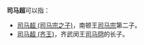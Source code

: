 '''司马超'''可以指：
* [[司马超_(司马宗之子)|司马超 (司马宗之子)]]，南顿王[[司马宗|司马宗]]第二子。
* [[司马超_(齐王)|司马超 (齐王)]]，齐武闵王[[司马冏|司马冏]]的长子。

{{disambig|Cat=三字司马姓人名消歧义}}